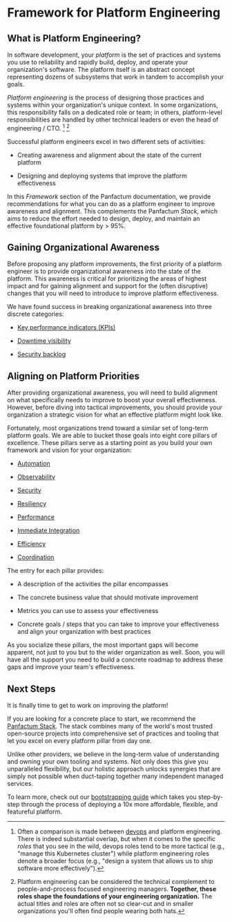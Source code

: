 # Framework for Platform Engineering

## What is Platform Engineering?

In software development, your *platform* is the set of practices and systems you use to reliability and rapidly build, deploy, and operate
your organization's software. The platform itself is an abstract concept representing dozens of subsystems
that work in tandem to accomplish your goals.

*Platform engineering* is the process of designing those practices and systems within
your organization's unique context. In some organizations, this responsibility falls on a dedicated role or team; in others, platform-level responsibilities
are handled by other technical leaders or even the head of engineering / CTO. [^1] [^2]

[^1]: Often a comparison is made between [devops](https://en.wikipedia.org/wiki/DevOps) and platform engineering. There is indeed substantial overlap, but when
    it comes to the specific *roles* that you see in the wild, devops roles tend to be more tactical (e.g., "manage this
    Kubernetes cluster") while platform engineering roles denote a broader focus (e.g., "design a system that allows us
    to ship software more effectively").

[^2]: Platform engineering can be considered the technical complement to people-and-process focused engineering managers. **Together,
    these roles shape the foundations of your engineering organization.** The actual titles and roles are often not so clear-cut and in smaller organizations
    you'll often find people wearing both hats.

Successful platform engineers excel in two different sets of activities:

* Creating awareness and alignment about the state of the current platform

* Designing and deploying systems that improve the platform effectiveness

In this *Framework* section of the Panfactum documentation, we provide recommendations for what you can do as a platform
engineer to improve awareness and alignment. This complements the Panfactum *Stack*, which aims to reduce the effort needed to design, deploy, and maintain an
effective foundational platform by > 95%.

## Gaining Organizational Awareness

Before proposing any platform improvements, the first priority of a platform engineer is to provide organizational
awareness into the state of the platform. This awareness is critical for prioritizing the areas of highest impact
and for gaining alignment and support for the (often disruptive) changes that you will need to introduce to improve
platform effectiveness.

We have found success in breaking organizational awareness into three discrete categories:

* [Key performance indicators (KPIs)](/docs/framework/framework/kpis)

* [Downtime visibility](/docs/framework/framework/downtime-visibility)

* [Security backlog](/docs/framework/framework/security-backlog)

## Aligning on Platform Priorities

After providing organizational awareness, you will need to build alignment on what specifically needs to improve
to boost your overall effectiveness. However, before diving into tactical improvements, you should provide your organization a
strategic vision for what an effective platform might look like.

Fortunately, most organizations trend toward a similar set of long-term platform goals. We are able to
bucket those goals into eight core pillars of excellence. These pillars serve as a starting
point as you build your own framework and vision for your organization:

* [Automation](/docs/framework/pillars/automation)

* [Observability](/docs/framework/pillars/observability)

* [Security](/docs/framework/pillars/security)

* [Resiliency](/docs/framework/pillars/resiliency)

* [Performance](/docs/framework/pillars/performance)

* [Immediate Integration](/docs/framework/pillars/immediate-integration)

* [Efficiency](/docs/framework/pillars/efficiency)

* [Coordination](/docs/framework/pillars/coordination)

The entry for each pillar provides:

* A description of the activities the pillar encompasses

* The concrete business value that should motivate improvement

* Metrics you can use to assess your effectiveness

* Concrete goals / steps that you can take to improve your effectiveness and align your organization with best practices

As you socialize these pillars, the most important gaps will become apparent, not just to you but to the wider
organization as well. Soon, you will have all the support you need to build a concrete roadmap to address
these gaps and improve your team's effectiveness.

## Next Steps

It is finally time to get to work on improving the platform!

If you are looking for a concrete place to start, we recommend the [Panfactum Stack](/stack). The stack combines
many of the world's most trusted open-source projects into comprehensive set of practices and tooling that let you
excel on every platform pillar from day one.

Unlike other providers, we believe in the long-term value of understanding and owning your own
tooling and systems. Not only does this give you unparalleled flexibility,
but our holistic approach unlocks synergies that are simply not possible when duct-taping together many independent managed
services.

To learn more, check out our [bootstrapping guide](/docs/guides/bootstrapping/overview) which takes you step-by-step through
the process of deploying a 10x more affordable, flexible, and featureful platform.
